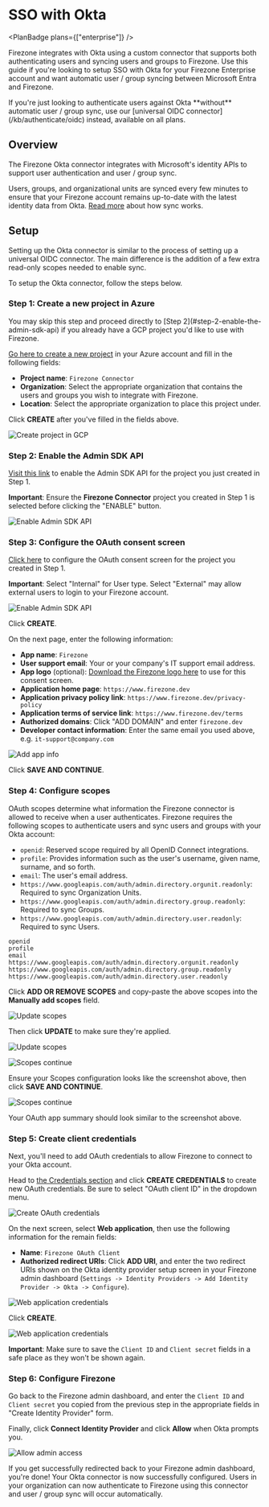 
<div className="flex justify-between items-center">

# SSO with Okta

<PlanBadge plans={["enterprise"]} />
</div>

Firezone integrates with Okta using a custom connector that supports both
authenticating users and syncing users and groups to Firezone. Use this guide if
you're looking to setup SSO with Okta for your Firezone Enterprise account and
want automatic user / group syncing between Microsoft Entra and Firezone.

<Alert color="info">
  If you're just looking to authenticate users against Okta **without**
  automatic user / group sync, use our [universal OIDC
  connector](/kb/authenticate/oidc) instead, available on all plans.
</Alert>

## Overview

The Firezone Okta connector integrates with Microsoft's identity APIs to support
user authentication and user / group sync.

Users, groups, and organizational units are synced every few minutes to ensure
that your Firezone account remains up-to-date with the latest identity data from
Okta. [Read more](/kb/authenticate/user-group-sync) about how sync works.

## Setup

Setting up the Okta connector is similar to the process of setting up a
universal OIDC connector. The main difference is the addition of a few extra
read-only scopes needed to enable sync.

To setup the Okta connector, follow the steps below.

### Step 1: Create a new project in Azure

<Alert color="info">
  You may skip this step and proceed directly to [Step
  2](#step-2-enable-the-admin-sdk-api) if you already have a GCP project you'd
  like to use with Firezone.
</Alert>

[Go here to create a new project](https://console.cloud.google.com/projectcreate)
in your Azure account and fill in the following fields:

- **Project name**: `Firezone Connector`
- **Organization**: Select the appropriate organization that contains the users
  and groups you wish to integrate with Firezone.
- **Location**: Select the appropriate organization to place this project under.

Click **CREATE** after you've filled in the fields above.

<Image
  src="/images/gcp-create-project.png"
  alt="Create project in GCP"
  width={1200}
  height={1200}
/>

### Step 2: Enable the Admin SDK API

[Visit this link](https://console.cloud.google.com/apis/library/admin.googleapis.com)
to enable the Admin SDK API for the project you just created in Step 1.

**Important**: Ensure the **Firezone Connector** project you created in Step 1
is selected before clicking the "ENABLE" button.

<Image
  src="/images/gcp-enable-admin-api.png"
  alt="Enable Admin SDK API"
  width={1200}
  height={1200}
/>

### Step 3: Configure the OAuth consent screen

[Click here](https://console.cloud.google.com/apis/credentials/consent) to
configure the OAuth consent screen for the project you created in Step 1.

**Important**: Select "Internal" for User type. Select "External" may allow
external users to login to your Firezone account.

<Image
  src="/images/gcp-oauth-consent-screen.png"
  alt="Enable Admin SDK API"
  width={1200}
  height={1200}
/>

Click **CREATE**.

On the next page, enter the following information:

- **App name**: `Firezone`
- **User support email**: Your or your company's IT support email address.
- **App logo** (optional):
  [Download the Firezone logo here](/images/gcp-oauth-screen-logo.png) to use
  for this consent screen.
- **Application home page**: `https://www.firezone.dev`
- **Application privacy policy link**: `https://www.firezone.dev/privacy-policy`
- **Application terms of service link**: `https://www.firezone.dev/terms`
- **Authorized domains**: Click "ADD DOMAIN" and enter `firezone.dev`
- **Developer contact information**: Enter the same email you used above, e.g.
  `it-support@company.com`

<Image
  src="/images/gcp-oauth-screen-2.png"
  alt="Add app info"
  width={1200}
  height={1200}
/>

Click **SAVE AND CONTINUE**.

### Step 4: Configure scopes

OAuth scopes determine what information the Firezone connector is allowed to
receive when a user authenticates. Firezone requires the following scopes to
authenticate users and sync users and groups with your Okta account:

- `openid`: Reserved scope required by all OpenID Connect integrations.
- `profile`: Provides information such as the user's username, given name,
  surname, and so forth.
- `email`: The user's email address.
- `https://www.googleapis.com/auth/admin.directory.orgunit.readonly`: Required
  to sync Organization Units.
- `https://www.googleapis.com/auth/admin.directory.group.readonly`: Required to
  sync Groups.
- `https://www.googleapis.com/auth/admin.directory.user.readonly`: Required to
  sync Users.

```text
openid
profile
email
https://www.googleapis.com/auth/admin.directory.orgunit.readonly
https://www.googleapis.com/auth/admin.directory.group.readonly
https://www.googleapis.com/auth/admin.directory.user.readonly
```

Click **ADD OR REMOVE SCOPES** and copy-paste the above scopes into the
**Manually add scopes** field.

<Image
  src="/images/gcp-update-scopes.png"
  alt="Update scopes"
  width={1200}
  height={1200}
/>

Then click **UPDATE** to make sure they're applied.

<Image
  src="/images/gcp-update-scopes-2.png"
  alt="Update scopes"
  width={1200}
  height={1200}
/>

<Image
  src="/images/gcp-scopes-continue.png"
  alt="Scopes continue"
  width={1200}
  height={1200}
/>

Ensure your Scopes configuration looks like the screenshot above, then click
**SAVE AND CONTINUE**.

<Image
  src="/images/gcp-oauth-summary.png"
  alt="Scopes continue"
  width={1200}
  height={1200}
/>

Your OAuth app summary should look similar to the screenshot above.

### Step 5: Create client credentials

Next, you'll need to add OAuth credentials to allow Firezone to connect to your
Okta account.

Head to
[the Credentials section](https://console.cloud.google.com/apis/credentials) and
click **CREATE CREDENTIALS** to create new OAuth credentials. Be sure to select
"OAuth client ID" in the dropdown menu.

<Image
  src="/images/gcp-create-credentials.png"
  alt="Create OAuth credentials"
  width={1200}
  height={1200}
/>

On the next screen, select **Web application**, then use the following
information for the remain fields:

- **Name**: `Firezone OAuth Client`
- **Authorized redirect URIs**: Click **ADD URI**, and enter the two redirect
  URIs shown on the Okta identity provider setup screen in your Firezone admin
  dashboard
  (`Settings -> Identity Providers -> Add Identity Provider -> Okta -> Configure`).

<Image
  src="/images/gcp-creds-web.png"
  alt="Web application credentials"
  width={1200}
  height={1200}
/>

Click **CREATE**.

<Image
  src="/images/gcp-oauth-credentials.png"
  alt="Web application credentials"
  width={1200}
  height={1200}
/>

**Important**: Make sure to save the `Client ID` and `Client secret` fields in a
safe place as they won't be shown again.

### Step 6: Configure Firezone

Go back to the Firezone admin dashboard, and enter the `Client ID` and
`Client secret` you copied from the previous step in the appropriate fields in
"Create Identity Provider" form.

Finally, click **Connect Identity Provider** and click **Allow** when Okta
prompts you.

<Image
  src="/images/gcp-allow.png"
  alt="Allow admin access"
  width={400}
  height={400}
  className="mx-auto"
/>

If you get successfully redirected back to your Firezone admin dashboard, you're
done! Your Okta connector is now successfully configured. Users in your
organization can now authenticate to Firezone using this connector and user /
group sync will occur automatically.

<SupportOptions />
